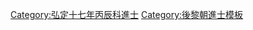{{Navbox
|name = 弘定十七年丙辰科庭試進士榜
|title = [[後黎朝進士列表|弘定十七年（1616年）丙辰科庭試進士榜]]
|titlestyle = background-color:#FFD700;
|image =
|style = width:100%;text-align:center; 
|groupstyle = text-align:center; background-color:#FFD700;
|liststyle = text-align:center;
|state = {{{state<includeonly>|collapsed</includeonly>}}}

|group1 = 第三甲<br>勅賜同進士出身<br>共4名
|list1 = '''[[黎致用]]''' - [[武勉|武　勉]] - [[陳沂 (越南)|陳　沂]] - [[阮熙載]]

|belowstyle = text-align: center; background-color:#FFD700;
|below='''前一科：[[Template:弘定十四年癸丑科庭試進士榜|弘定十四年癸丑科]]　'''·'''　後一科：[[Template:弘定二十年己未科庭試進士榜|弘定二十年己未科]]'''
}}
[[Category:弘定十七年丙辰科進士]]
<noinclude>[[Category:弘定十七年丙辰科進士| ]]
[[Category:後黎朝進士模板]]</noinclude>